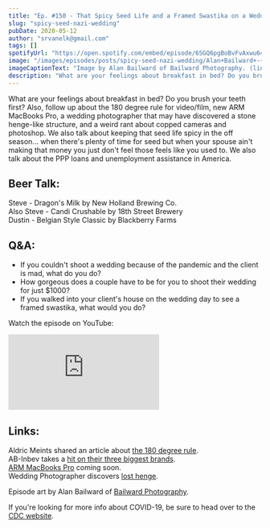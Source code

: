 ```yaml
---
title: "Ep. #150 - That Spicy Seed Life and a Framed Swastika on a Wedding Day"
slug: "spicy-seed-nazi-wedding"
pubDate: 2020-05-12
author: "srvanelk@gmail.com"
tags: []
spotifyUrl: "https://open.spotify.com/embed/episode/6SGQ6pgBoBvFvAxwu6402u?utm_source=generator"
image: "/images/episodes/posts/spicy-seed-nazi-wedding/Alan+Bailward+-+1.webp"
imageCaptionText: "Image by Alan Bailward of Bailward Photography. (links below)"
description: "What are your feelings about breakfast in bed? Do you brush your teeth first? Also, follow up about the 180 degree rule for video/film, new ARM MacBooks Pro, a wedding photographer that may have discovered a stone henge-like structure, and a weird rant about copped cameras and photoshop. We also talk about keeping that seed life spicy in the off season... when there's plenty of time for seed but when your spouse ain't making that money you just don't feel those feels like you used to. We also talk about the PPP loans and unemployment assistance in America."
---
```


What are your feelings about breakfast in bed? Do you brush your teeth first? Also, follow up about the 180 degree rule for video/film, new ARM MacBooks Pro, a wedding photographer that may have discovered a stone henge-like structure, and a weird rant about copped cameras and photoshop. We also talk about keeping that seed life spicy in the off season... when there's plenty of time for seed but when your spouse ain't making that money you just don't feel those feels like you used to. We also talk about the PPP loans and unemployment assistance in America.

## Beer Talk:  
Steve - Dragon's Milk by New Holland Brewing Co.  
Also Steve - Candi Crushable by 18th Street Brewery  
Dustin - Belgian Style Classic by Blackberry Farms

## Q&A:
- If you couldn't shoot a wedding because of the pandemic and the client is mad, what do you do?
- How gorgeous does a couple have to be for you to shoot their wedding for just $1000?
- If you walked into your client's house on the wedding day to see a framed swastika, what would you do?

Watch the episode on YouTube:
<iframe src="https://www.youtube.com/embed/i7w3OWWX8ns" frameborder="0" allow="autoplay; encrypted-media" allowfullscreen></iframe>

## Links:  
Aldric Meints shared an article about [the 180 degree rule](https://cinemashock.org/2012/07/30/45-degree-shutter-in-saving-private-ryan/).  
AB-Inbev takes a [hit on their three biggest brands](https://finance.yahoo.com/news/ab-inbev-warns-second-quarter-052038430.html).  
[ARM MacBooks Pro](https://www.forbes.com/sites/ewanspence/2020/05/09/apple-macbook-pro-macbook-air-mac-imac-air-intel-arm-change/) coming soon.  
Wedding Photographer discovers [lost henge](https://news.artnet.com/art-world/wedding-photographer-discovers-losthenge-1855185).

Episode art by Alan Bailward of [Bailward Photography](http://www.bailwardphotography.com/).

If you're looking for more info about COVID-19, be sure to head over to the [CDC website](https://www.cdc.gov/coronavirus/2019-ncov/index.html).
